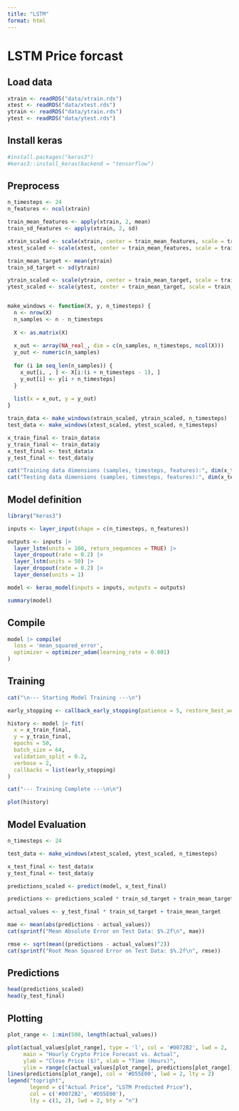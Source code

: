 ```yaml
---
title: "LSTM"
format: html
---
```


# LSTM Price forcast

## Load data
```r
xtrain <- readRDS("data/xtrain.rds")
xtest <- readRDS("data/xtest.rds")
ytrain <- readRDS("data/ytrain.rds")
ytest <- readRDS("data/ytest.rds")
```


## Install keras
```r
#install.packages("keras3")
#keras3::install_keras(backend = "tensorflow")
```


## Preprocess
```r
n_timesteps <- 24
n_features <- ncol(xtrain)

train_mean_features <- apply(xtrain, 2, mean)
train_sd_features <- apply(xtrain, 2, sd)

xtrain_scaled <- scale(xtrain, center = train_mean_features, scale = train_sd_features)
xtest_scaled <- scale(xtest, center = train_mean_features, scale = train_sd_features)

train_mean_target <- mean(ytrain)
train_sd_target <- sd(ytrain)

ytrain_scaled <- scale(ytrain, center = train_mean_target, scale = train_sd_target)
ytest_scaled <- scale(ytest, center = train_mean_target, scale = train_sd_target)


make_windows <- function(X, y, n_timesteps) {
  n <- nrow(X)
  n_samples <- n - n_timesteps
  
  X <- as.matrix(X)
  
  x_out <- array(NA_real_, dim = c(n_samples, n_timesteps, ncol(X)))
  y_out <- numeric(n_samples)
  
  for (i in seq_len(n_samples)) {
    x_out[i, , ] <- X[i:(i + n_timesteps - 1), ]
    y_out[i] <- y[i + n_timesteps]
  }
  
  list(x = x_out, y = y_out)
}

train_data <- make_windows(xtrain_scaled, ytrain_scaled, n_timesteps)
test_data <- make_windows(xtest_scaled, ytest_scaled, n_timesteps)

x_train_final <- train_data$x
y_train_final <- train_data$y
x_test_final <- test_data$x
y_test_final <- test_data$y

cat("Training data dimensions (samples, timesteps, features):", dim(x_train_final), "\n")
cat("Testing data dimensions (samples, timesteps, features):", dim(x_test_final), "\n")
```


## Model definition
```r
library("keras3")

inputs <- layer_input(shape = c(n_timesteps, n_features))

outputs <- inputs |>
  layer_lstm(units = 100, return_sequences = TRUE) |>
  layer_dropout(rate = 0.2) |>
  layer_lstm(units = 50) |>
  layer_dropout(rate = 0.2) |>
  layer_dense(units = 1)

model <- keras_model(inputs = inputs, outputs = outputs)

summary(model)
```


## Compile
```r
model |> compile(
  loss = 'mean_squared_error',
  optimizer = optimizer_adam(learning_rate = 0.001)
)
```


## Training
```r
cat("\n--- Starting Model Training ---\n")

early_stopping <- callback_early_stopping(patience = 5, restore_best_weights = TRUE)

history <- model |> fit(
  x = x_train_final,
  y = y_train_final,
  epochs = 50,
  batch_size = 64,
  validation_split = 0.2,
  verbose = 2,
  callbacks = list(early_stopping)
)

cat("--- Training Complete ---\n\n")

plot(history)
```


## Model Evaluation
```r
n_timesteps <- 24

test_data <- make_windows(xtest_scaled, ytest_scaled, n_timesteps)

x_test_final <- test_data$x
y_test_final <- test_data$y

predictions_scaled <- predict(model, x_test_final)

predictions <- predictions_scaled * train_sd_target + train_mean_target

actual_values <- y_test_final * train_sd_target + train_mean_target

mae <- mean(abs(predictions - actual_values))
cat(sprintf("Mean Absolute Error on Test Data: $%.2f\n", mae))

rmse <- sqrt(mean((predictions - actual_values)^2))
cat(sprintf("Root Mean Squared Error on Test Data: $%.2f\n", rmse))
```


## Predictions
```r
head(predictions_scaled)
head(y_test_final)
```


## Plotting
```r
plot_range <- 1:min(500, length(actual_values))

plot(actual_values[plot_range], type = 'l', col = '#0072B2', lwd = 2,
     main = "Hourly Crypto Price Forecast vs. Actual",
     ylab = "Close Price ($)", xlab = "Time (Hours)",
     ylim = range(c(actual_values[plot_range], predictions[plot_range])))
lines(predictions[plot_range], col = '#D55E00', lwd = 2, lty = 2)
legend("topright", 
       legend = c("Actual Price", "LSTM Predicted Price"), 
       col = c('#0072B2', '#D55E00'), 
       lty = c(1, 2), lwd = 2, bty = "n")
```

